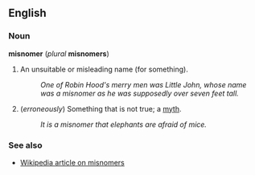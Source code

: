 ==English==
=== Noun ===
'''misnomer''' (''plural'' '''misnomers''')

#An unsuitable or misleading name (for something).
#:''One of Robin Hood's merry men was Little John, whose name was a misnomer as he was supposedly over seven feet tall.''
#(''erroneously'') Something that is not true; a [[myth]].
#:''It is a misnomer that elephants are afraid of mice.''

===See also===
*[[w:misnomer|Wikipedia article on misnomers]]